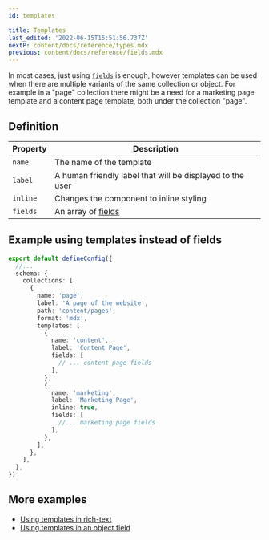 ```yaml
---
id: templates

title: Templates
last_edited: '2022-06-15T15:51:56.737Z'
nextP: content/docs/reference/types.mdx
previous: content/docs/reference/fields.mdx
---
```


In most cases, just using [`fields`](/docs/reference/fields/) is enough, however templates can be used when there are multiple variants of the same collection or object. For example in a "page" collection there might be a need for a marketing page template and a content page template, both under the collection "page".

## Definition

| Property | Description                                               |
| -------- | --------------------------------------------------------- |
| `name`   | The name of the template                                  |
| `label`  | A human friendly label that will be displayed to the user |
| `inline` | Changes the component to inline styling                   |
| `fields` | An array of [fields](/docs/reference/fields/)             |

## Example using templates instead of fields

```ts
export default defineConfig({
  //...
  schema: {
    collections: [
      {
        name: 'page',
        label: 'A page of the website',
        path: 'content/pages',
        format: 'mdx',
        templates: [
          {
            name: 'content',
            label: 'Content Page',
            fields: [
              // ... content page fields
            ],
          },
          {
            name: 'marketing',
            label: 'Marketing Page',
            inline: true,
            fields: [
              //... marketing page fields
            ],
          },
        ],
      },
    ],
  },
})
```

## More examples

- [Using templates in rich-text](https://tina-gql-playground.vercel.app/rich-text)
- [Using templates in an object field](https://tina-gql-playground.vercel.app/object-list-templates)
